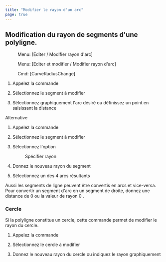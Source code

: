 ```yaml
---
title: "Modifier le rayon d'un arc"
page: true
---
```

## Modification du rayon de segments d&#39;une polyligne.
<GeoMapper> <Menu> Menu: [Editer / Modifier rayon d'arc] </Menu> </GeoMapper>
<GeoDesigner> <Menu> Menu: [Editer et modifier / Modifier rayon d'arc] </Menu> 
 <Menu> Cmd: [CurveRadiusChange] </Menu> </GeoDesigner>


1. Appelez la commande

2. S&#233;lectionnez le segment &#224; modifier

3. S&#233;lectionnez graphiquement l&#39;arc d&#233;sir&#233; ou d&#233;finissez un point en saisissant la distance




Alternative


1. Appelez la commande

2. S&#233;lectionnez le segment &#224; modifier

3. S&#233;lectionnez l&#39;option <Menu>Spécifier rayon</Menu> 
4. Donnez le nouveau rayon du segment

5. S&#233;lectionnez un des 4 arcs r&#233;sultants



<Success>
Aussi les segments de ligne peuvent &#234;tre convertis en arcs et vice-versa. Pour convertir un segment d&#39;arc en un segment de droite, donnez <GeoMapper>une distance de  <Bold> 0 </Bold>  ou 
</GeoMapper>
 la valeur de rayon  <Bold> 0 </Bold> .
</Success>


### Cercle
Si la polyligne constitue un cercle, cette commande permet de modifier le rayon du cercle.


1. Appelez la commande

2. S&#233;lectionnez le cercle &#224; modifier

3. Donnez le nouveau rayon du cercle ou indiquez le rayon graphiquement




